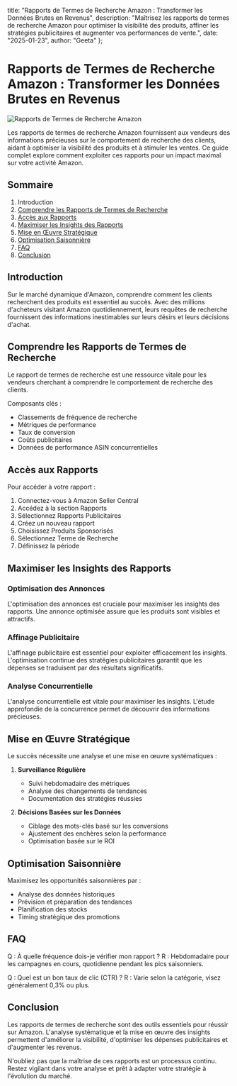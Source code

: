   title: "Rapports de Termes de Recherche Amazon : Transformer les Données Brutes en Revenus",
  description: "Maîtrisez les rapports de termes de recherche Amazon pour optimiser la visibilité des produits, affiner les stratégies publicitaires et augmenter vos performances de vente.",
  date: "2025-01-23",
  author: "Geeta"
};

# Rapports de Termes de Recherche Amazon : Transformer les Données Brutes en Revenus

![Rapports de Termes de Recherche Amazon](/images/blog/amazon-search-term-reports.jpeg)

Les rapports de termes de recherche Amazon fournissent aux vendeurs des informations précieuses sur le comportement de recherche des clients, aidant à optimiser la visibilité des produits et à stimuler les ventes. Ce guide complet explore comment exploiter ces rapports pour un impact maximal sur votre activité Amazon.

## Sommaire

1. Introduction
2. [Comprendre les Rapports de Termes de Recherche](#comprendre-les-rapports)
3. [Accès aux Rapports](#acces-aux-rapports)
4. [Maximiser les Insights des Rapports](#maximiser-les-insights)
5. [Mise en Œuvre Stratégique](#mise-en-oeuvre-strategique)
6. [Optimisation Saisonnière](#optimisation-saisonniere)
7. [FAQ](#faq)
8. [Conclusion](#conclusion)

## Introduction

Sur le marché dynamique d'Amazon, comprendre comment les clients recherchent des produits est essentiel au succès. Avec des millions d'acheteurs visitant Amazon quotidiennement, leurs requêtes de recherche fournissent des informations inestimables sur leurs désirs et leurs décisions d'achat.

## Comprendre les Rapports de Termes de Recherche

Le rapport de termes de recherche est une ressource vitale pour les vendeurs cherchant à comprendre le comportement de recherche des clients.

Composants clés :
- Classements de fréquence de recherche
- Métriques de performance
- Taux de conversion
- Coûts publicitaires
- Données de performance ASIN concurrentielles

## Accès aux Rapports

Pour accéder à votre rapport :

1. Connectez-vous à Amazon Seller Central
2. Accédez à la section Rapports
3. Sélectionnez Rapports Publicitaires
4. Créez un nouveau rapport
5. Choisissez Produits Sponsorisés
6. Sélectionnez Terme de Recherche
7. Définissez la période

## Maximiser les Insights des Rapports

### Optimisation des Annonces

L'optimisation des annonces est cruciale pour maximiser les insights des rapports. Une annonce optimisée assure que les produits sont visibles et attractifs.

### Affinage Publicitaire

L'affinage publicitaire est essentiel pour exploiter efficacement les insights. L'optimisation continue des stratégies publicitaires garantit que les dépenses se traduisent par des résultats significatifs.

### Analyse Concurrentielle

L'analyse concurrentielle est vitale pour maximiser les insights. L'étude approfondie de la concurrence permet de découvrir des informations précieuses.

## Mise en Œuvre Stratégique

Le succès nécessite une analyse et une mise en œuvre systématiques :

1. **Surveillance Régulière**
   - Suivi hebdomadaire des métriques
   - Analyse des changements de tendances
   - Documentation des stratégies réussies

2. **Décisions Basées sur les Données**
   - Ciblage des mots-clés basé sur les conversions
   - Ajustement des enchères selon la performance
   - Optimisation basée sur le ROI

## Optimisation Saisonnière

Maximisez les opportunités saisonnières par :
- Analyse des données historiques
- Prévision et préparation des tendances
- Planification des stocks
- Timing stratégique des promotions

## FAQ

Q : À quelle fréquence dois-je vérifier mon rapport ?
R : Hebdomadaire pour les campagnes en cours, quotidienne pendant les pics saisonniers.

Q : Quel est un bon taux de clic (CTR) ?
R : Varie selon la catégorie, visez généralement 0,3% ou plus.

## Conclusion

Les rapports de termes de recherche sont des outils essentiels pour réussir sur Amazon. L'analyse systématique et la mise en œuvre des insights permettent d'améliorer la visibilité, d'optimiser les dépenses publicitaires et d'augmenter les revenus.

N'oubliez pas que la maîtrise de ces rapports est un processus continu. Restez vigilant dans votre analyse et prêt à adapter votre stratégie à l'évolution du marché.
